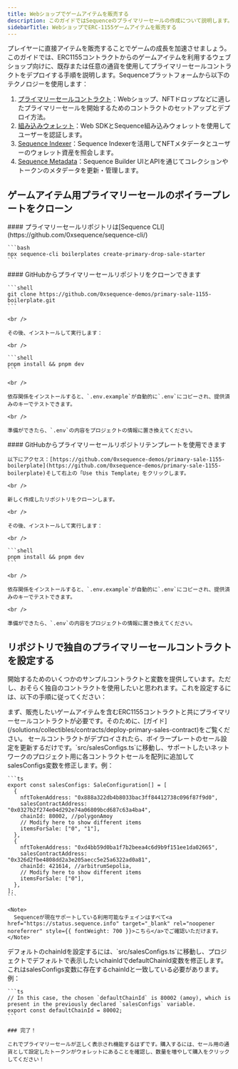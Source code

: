 ```yaml
---
title: Webショップでゲームアイテムを販売する
description: このガイドではSequenceのプライマリーセールの作成について説明します。セールスコントラクトの作成、NFTコントラクトの作成、コレクションの作成、ウォレット認証、購入とミントの手順が含まれています。
sidebarTitle: WebショップでERC-1155ゲームアイテムを販売する
---
```


プレイヤーに直接アイテムを販売することでゲームの成長を加速させましょう。このガイドでは、ERC1155コントラクトからのゲームアイテムを利用するウェブショップ向けに、既存または任意の通貨を使用してプライマリーセールコントラクトをデプロイする手順を説明します。Sequenceプラットフォームから以下のテクノロジーを使用します：

1. [プライマリーセールコントラクト](/solutions/collectibles/contracts/deploy-primary-sales-contract/)：Webショップ、NFTドロップなどに適したプライマリーセールを開始するためのコントラクトのセットアップとデプロイ方法。
2. [組み込みウォレット](/solutions/wallets/embedded-wallet/overview)：Web SDKとSequence組み込みウォレットを使用してユーザーを認証します。
3. [Sequence Indexer](/solutions/builder/indexer)：Sequence Indexerを活用してNFTメタデータとユーザーのウォレット資産を照会します。
4. [Sequence Metadata](/solutions/builder/collections)：Sequence Builder UIとAPIを通じてコレクションやトークンのメタデータを更新・管理します。

## ゲームアイテム用プライマリーセールのボイラープレートをクローン

<Tabs>
  <Tab title="Sequence CLI">
    #### プライマリーセールリポジトリは[Sequence CLI](https://github.com/0xsequence/sequence-cli/)

    ```bash
    npx sequence-cli boilerplates create-primary-drop-sale-starter
    ```
  </Tab>

  <Tab title="Github">
    #### GitHubからプライマリーセールリポジトリをクローンできます

    ```shell
    git clone https://github.com/0xsequence-demos/primary-sale-1155-boilerplate.git
    ```

    <br />

    その後、インストールして実行します：

    <br />

    ```shell
    pnpm install && pnpm dev
    ```

    <br />

    依存関係をインストールすると、`.env.example`が自動的に`.env`にコピーされ、提供済みのキーでテストできます。

    <br />

    準備ができたら、`.env`の内容をプロジェクトの情報に置き換えてください。
  </Tab>

  <Tab title="Github Template">
    #### GitHubからプライマリーセールリポジトリテンプレートを使用できます

    以下にアクセス：[https://github.com/0xsequence-demos/primary-sale-1155-boilerplate](https://github.com/0xsequence-demos/primary-sale-1155-boilerplate)そして右上の「Use this Template」をクリックします。

    <br />

    新しく作成したリポジトリをクローンします。

    <br />

    その後、インストールして実行します：

    <br />

    ```shell
    pnpm install && pnpm dev
    ```

    <br />

    依存関係をインストールすると、`.env.example`が自動的に`.env`にコピーされ、提供済みのキーでテストできます。

    <br />

    準備ができたら、`.env`の内容をプロジェクトの情報に置き換えてください。
  </Tab>
</Tabs>

## リポジトリで独自のプライマリーセールコントラクトを設定する

開始するためのいくつかのサンプルコントラクトと変数を提供しています。ただし、おそらく独自のコントラクトを使用したいと思われます。これを設定するには、以下の手順に従ってください：

<Steps>
  <Step title="Deploy a Primary Sales Contract in Sequence Builder.">
    まず、販売したいゲームアイテムを含むERC1155コントラクトと共にプライマリーセールコントラクトが必要です。そのために、[ガイド](/solutions/collectibles/contracts/deploy-primary-sales-contract)をご覧ください。
  </Step>

  <Step title="Set the Sales Configurations for the project.">
    セールコントラクトがデプロイされたら、ボイラープレートのセール設定を更新するだけです。`src/salesConfigs.ts`に移動し、サポートしたいネットワークのプロジェクト用に各コントラクトセールを配列に追加してsalesConfigs変数を修正します。例：

    ```ts
    export const salesConfigs: SaleConfiguration[] = [
      {
        nftTokenAddress: "0x888a322db4b8033bac3ff84412738c096f87f9d0",
        salesContractAddress: "0x0327b2f274e04d292e74a06809bcd687c63a4ba4",
        chainId: 80002, //polygonAmoy
        // Modify here to show different items
        itemsForSale: ["0", "1"],
      },
      {
        nftTokenAddress: "0xd4bb59d0ba1f7b2beea4c6d9b9f151ee1da02665",
        salesContractAddress: "0x326d2fbe4808dd2a3e205aecc5e25a6322ad0a81",
        chainId: 421614, //arbitrumSepolia,
        // Modify here to show different items
        itemsForSale: ["0"],
      },
    ];
    ```

    <Note>
      Sequenceが現在サポートしている利用可能なチェインはすべて<a href="https://status.sequence.info" target="_blank" rel="noopener noreferrer" style={{ fontWeight: 700 }}>こちら</a>でご確認いただけます。
    </Note>
  </Step>

  <Step title="Set a default chainId for the project.">
    デフォルトのchainIdを設定するには、`src/salesConfigs.ts`に移動し、プロジェクトでデフォルトで表示したいchainIdでdefaultChainId変数を修正します。これはsalesConfigs変数に存在するchainIdと一致している必要があります。例：

    ```ts
    // In this case, the chosen `defaultChainId` is 80002 (amoy), which is present in the previously declared `salesConfigs` variable.
    export const defaultChainId = 80002;
    ```

    ### 完了！

    これでプライマリーセールが正しく表示され機能するはずです。購入するには、セール用の通貨として設定したトークンがウォレットにあることを確認し、数量を増やして購入をクリックしてください！
  </Step>
</Steps>
